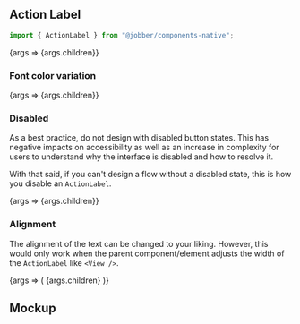 
<Meta title="Components/ActionLabel/Mobile" component={ActionLabel} />

## Action Label

```ts
import { ActionLabel } from "@jobber/components-native";
```

<Canvas>
  <Story name="ActionLabel" args={{ children: "I am a label text" }}>
    {args => <ActionLabel {...args}>{args.children}</ActionLabel>}
  </Story>
</Canvas>

<ArgsTable of={ActionLabel} />

### Font color variation

<Canvas>
  <Story
    name="Font color variation"
    parameters={{
      backgrounds: {
        default: "light",
      },
    }}
    args={{ variation: "learning", children: "Learning" }}
  >
    {args => <ActionLabel {...args}>{args.children}</ActionLabel>}
  </Story>
</Canvas>

### Disabled

As a best practice, do not design with disabled button states. This has negative
impacts on accessibility as well as an increase in complexity for users to
understand why the interface is disabled and how to resolve it.

With that said, if you can't design a flow without a disabled state, this is how
you disable an `ActionLabel`.

<Canvas>
  <Story name="Disabled" args={{ disabled: "true", children: "Disabled" }}>
    {args => <ActionLabel {...args}>{args.children}</ActionLabel>}
  </Story>
</Canvas>

### Alignment

The alignment of the text can be changed to your liking. However, this would
only work when the parent component/element adjusts the width of the
`ActionLabel` like `<View />`.

<Canvas>
  <Story name="Alignment" args={{ align: "center", children: "I am centered" }}>
    {args => (
      <View>
        <ActionLabel {...args}>{args.children}</ActionLabel>
      </View>
    )}
  </Story>
</Canvas>

## Mockup

<Figma
  collapsable
  url="https://www.figma.com/file/avvgu5SkbBvS8lGVePBsqO/%F0%9F%92%99-Product%2FMobile?node-id=17175%3A63867"
/>
